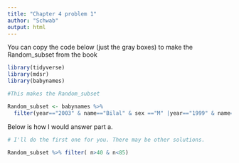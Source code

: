 ```yaml
---
title: "Chapter 4 problem 1"
author: "Schwab"
output: html
---
```


You can copy the code below (just the gray boxes) to make the Random_subset from the book

```r

library(tidyverse)
library(mdsr)
library(babynames)

#This makes the Random_subset

Random_subset <- babynames %>%
  filter(year=="2003" & name=="Bilal" & sex =="M" |year=="1999" & name=="Terria" & sex =="F" |year=="2010" & name=="Naziyah" & sex =="F" |year=="1989" & name=="Shawana" & sex =="F" |year=="1989" & name=="Jessi" & sex =="F" |year=="1928" & name=="Tillman" & sex =="M"|year=="1981" & name=="Leslee" & sex =="F" |year=="1981" & name=="Sherise" & sex =="F"|year=="1920" & name=="Marquerite" & sex =="F" |year=="1941" & name=="Lorraine" & sex =="M") 
```

Below is how I would answer part a. 

```r
# I'll do the first one for you. There may be other solutions.

Random_subset %>% filter( n>40 & n<85) 

```